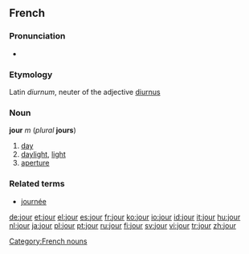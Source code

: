 == French ==
===Pronunciation===
* {{IPA|/ʒuʁ/}}
===Etymology===
Latin ''diurnum'', neuter of the adjective [[diurnus]]
===Noun===
'''jour''' ''m'' (''plural'' '''jours''')

#[[day]]
#[[daylight]], [[light]]
#[[aperture]]

===Related terms===
*[[journée]]

[[Category:French nouns]]

[[de:jour]]
[[et:jour]]
[[el:jour]]
[[es:jour]]
[[fr:jour]]
[[ko:jour]]
[[io:jour]]
[[id:jour]]
[[it:jour]]
[[hu:jour]]
[[nl:jour]]
[[ja:jour]]
[[pl:jour]]
[[pt:jour]]
[[ru:jour]]
[[fi:jour]]
[[sv:jour]]
[[vi:jour]]
[[tr:jour]]
[[zh:jour]]